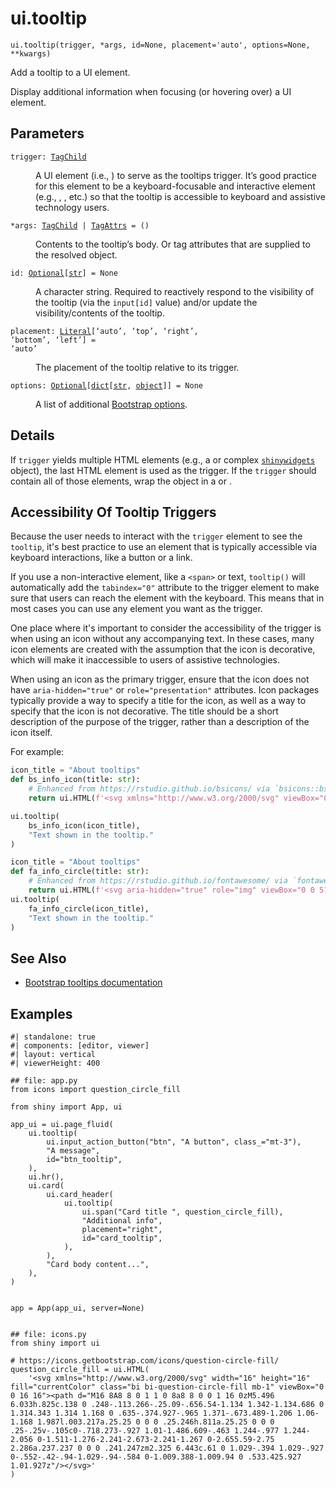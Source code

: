 # ui.tooltip { #shiny.ui.tooltip }

`ui.tooltip(trigger, *args, id=None, placement='auto', options=None, **kwargs)`

Add a tooltip to a UI element.

Display additional information when focusing (or hovering over) a UI element.

## Parameters

<code><span class="parameter-name">trigger</span><span class="parameter-annotation-sep">:</span> <span class="parameter-annotation">[TagChild](`htmltools.TagChild`)</span></code>

:   A UI element (i.e., [](:class:`~htmltools.Tag`)) to serve as the tooltips trigger.
    It's good practice for this element to be a keyboard-focusable and interactive
    element (e.g., [](:func:`~shiny.ui.input_action_button`),
    [](:func:`~shiny.ui.input_action_link`), etc.) so that the tooltip is accessible to
    keyboard and assistive technology users.

<code><span class="parameter-name">*args</span><span class="parameter-annotation-sep">:</span> <span class="parameter-annotation">[TagChild](`htmltools.TagChild`) \| [TagAttrs](`htmltools.TagAttrs`)</span> <span class="parameter-default-sep">=</span> <span class="parameter-default">()</span></code>

:   Contents to the tooltip's body. Or tag attributes that are supplied to the
    resolved [](:class:`~htmltools.Tag`) object.

<code><span class="parameter-name">id</span><span class="parameter-annotation-sep">:</span> <span class="parameter-annotation">[Optional](`typing.Optional`)\[[str](`str`)\]</span> <span class="parameter-default-sep">=</span> <span class="parameter-default">None</span></code>

:   A character string. Required to reactively respond to the visibility of the
    tooltip (via the `input[id]` value) and/or update the visibility/contents of the
    tooltip.

<code><span class="parameter-name">placement</span><span class="parameter-annotation-sep">:</span> <span class="parameter-annotation">[Literal](`typing.Literal`)\['auto', 'top', 'right', 'bottom', 'left'\]</span> <span class="parameter-default-sep">=</span> <span class="parameter-default">'auto'</span></code>

:   The placement of the tooltip relative to its trigger.

<code><span class="parameter-name">options</span><span class="parameter-annotation-sep">:</span> <span class="parameter-annotation">[Optional](`typing.Optional`)\[[dict](`dict`)\[[str](`str`), [object](`object`)\]\]</span> <span class="parameter-default-sep">=</span> <span class="parameter-default">None</span></code>

:   A list of additional [Bootstrap
    options](https://getbootstrap.com/docs/5.3/components/tooltips/#options).

## Details


If `trigger` yields multiple HTML elements (e.g., a [](:class:`~htmltools.TagList`) or
complex [`shinywidgets`](https://github.com/posit-dev/py-shinywidgets) object), the
last HTML element is used as the trigger. If the `trigger` should contain all of
those elements, wrap the object in a [](:func:`~shiny.ui.tags.div`) or
[](:func:`~shiny.ui.tags.span`).



## Accessibility Of Tooltip Triggers


Because the user needs to interact with the `trigger` element to see the `tooltip`,
it&#x27;s best practice to use an element that is typically accessible via keyboard
interactions, like a button or a link.

If you use a non-interactive element, like a `<span>` or text, `tooltip()` will
automatically add the `tabindex="0"` attribute to the trigger element to make sure
that users can reach the element with the keyboard. This means that in most cases
you can use any element you want as the trigger.

One place where it&#x27;s important to consider the accessibility of the trigger is when
using an icon without any accompanying text. In these cases, many icon elements are
created with the assumption that the icon is decorative, which will make it
inaccessible to users of assistive technologies.

When using an icon as the primary trigger, ensure that the icon does not have
`aria-hidden="true"` or `role="presentation"` attributes. Icon packages typically
provide a way to specify a title for the icon, as well as a way to specify that the
icon is not decorative. The title should be a short description of the purpose of
the trigger, rather than a description of the icon itself.

For example:

```python
icon_title = "About tooltips"
def bs_info_icon(title: str):
    # Enhanced from https://rstudio.github.io/bsicons/ via `bsicons::bs_icon(&quot;info-circle&quot;, title = icon_title)`
    return ui.HTML(f'<svg xmlns="http://www.w3.org/2000/svg" viewBox="0 0 16 16" class="bi bi-info-circle " style="height:1em;width:1em;fill:currentColor;" aria-hidden="true" role="img" ><title>{title}</title><path d="M8 15A7 7 0 1 1 8 1a7 7 0 0 1 0 14zm0 1A8 8 0 1 0 8 0a8 8 0 0 0 0 16z"></path><path d="m8.93 6.588-2.29.287-.082.38.45.083c.294.07.352.176.288.469l-.738 3.468c-.194.897.105 1.319.808 1.319.545 0 1.178-.252 1.465-.598l.088-.416c-.2.176-.492.246-.686.246-.275 0-.375-.193-.304-.533L8.93 6.588zM9 4.5a1 1 0 1 1-2 0 1 1 0 0 1 2 0z"></path></svg>')

ui.tooltip(
    bs_info_icon(icon_title),
    "Text shown in the tooltip."
)
```

```python
icon_title = "About tooltips"
def fa_info_circle(title: str):
    # Enhanced from https://rstudio.github.io/fontawesome/ via `fontawesome::fa(&quot;info-circle&quot;, a11y = &quot;sem&quot;, title = icon_title)`
    return ui.HTML(f'<svg aria-hidden="true" role="img" viewBox="0 0 512 512" style="height:1em;width:1em;vertical-align:-0.125em;margin-left:auto;margin-right:auto;font-size:inherit;fill:currentColor;overflow:visible;position:relative;"><title>{title}</title><path d="M256 512A256 256 0 1 0 256 0a256 256 0 1 0 0 512zM216 336h24V272H216c-13.3 0-24-10.7-24-24s10.7-24 24-24h48c13.3 0 24 10.7 24 24v88h8c13.3 0 24 10.7 24 24s-10.7 24-24 24H216c-13.3 0-24-10.7-24-24s10.7-24 24-24zm40-208a32 32 0 1 1 0 64 32 32 0 1 1 0-64z"/></svg>')
ui.tooltip(
    fa_info_circle(icon_title),
    "Text shown in the tooltip."
)
```



## See Also


* [Bootstrap tooltips documentation](https://getbootstrap.com/docs/5.3/components/tooltips/)

## Examples

```shinylive-python
#| standalone: true
#| components: [editor, viewer]
#| layout: vertical
#| viewerHeight: 400

## file: app.py
from icons import question_circle_fill

from shiny import App, ui

app_ui = ui.page_fluid(
    ui.tooltip(
        ui.input_action_button("btn", "A button", class_="mt-3"),
        "A message",
        id="btn_tooltip",
    ),
    ui.hr(),
    ui.card(
        ui.card_header(
            ui.tooltip(
                ui.span("Card title ", question_circle_fill),
                "Additional info",
                placement="right",
                id="card_tooltip",
            ),
        ),
        "Card body content...",
    ),
)


app = App(app_ui, server=None)


## file: icons.py
from shiny import ui

# https://icons.getbootstrap.com/icons/question-circle-fill/
question_circle_fill = ui.HTML(
    '<svg xmlns="http://www.w3.org/2000/svg" width="16" height="16" fill="currentColor" class="bi bi-question-circle-fill mb-1" viewBox="0 0 16 16"><path d="M16 8A8 8 0 1 1 0 8a8 8 0 0 1 16 0zM5.496 6.033h.825c.138 0 .248-.113.266-.25.09-.656.54-1.134 1.342-1.134.686 0 1.314.343 1.314 1.168 0 .635-.374.927-.965 1.371-.673.489-1.206 1.06-1.168 1.987l.003.217a.25.25 0 0 0 .25.246h.811a.25.25 0 0 0 .25-.25v-.105c0-.718.273-.927 1.01-1.486.609-.463 1.244-.977 1.244-2.056 0-1.511-1.276-2.241-2.673-2.241-1.267 0-2.655.59-2.75 2.286a.237.237 0 0 0 .241.247zm2.325 6.443c.61 0 1.029-.394 1.029-.927 0-.552-.42-.94-1.029-.94-.584 0-1.009.388-1.009.94 0 .533.425.927 1.01.927z"/></svg>'
)
```